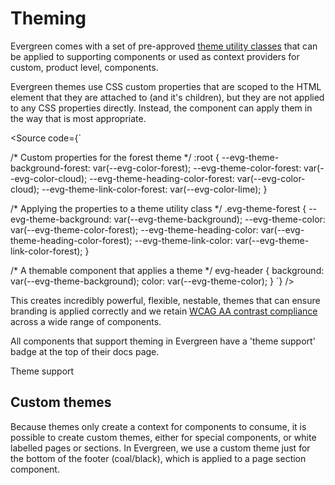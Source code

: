 
<Meta title="Guides/Theming" />

# Theming

Evergreen comes with a set of pre-approved [theme utility classes](?path=/docs/foundations-utilities-theme--docs)
that can be applied to supporting components or used as context providers for custom, product level, components.

Evergreen themes use CSS custom properties that are scoped to the HTML element that they are attached to
(and it's children), but they are not applied to any CSS properties directly. Instead, the component can apply
them in the way that is most appropriate.

<Source code={`

/* Custom properties for the forest theme */
:root {
  --evg-theme-background-forest: var(--evg-color-forest);
  --evg-theme-color-forest: var(--evg-color-cloud);
  --evg-theme-heading-color-forest: var(--evg-color-cloud);
  --evg-theme-link-color-forest: var(--evg-color-lime);
}

/* Applying the properties to a theme utility class */
.evg-theme-forest {
  --evg-theme-background: var(--evg-theme-background);
  --evg-theme-color: var(--evg-theme-color-forest);
  --evg-theme-heading-color: var(--evg-theme-heading-color-forest);
  --evg-theme-link-color: var(--evg-theme-link-color-forest);
}

/* A themable component that applies a theme */
evg-header {
  background: var(--evg-theme-background);
  color: var(--evg-theme-color);
}
`}
/>

<docs-fullscreen-story>
  <Canvas of={HeaderRecipes.CompactDark} />
</docs-fullscreen-story>

This creates incredibly powerful, flexible, nestable, themes that can ensure branding is applied
correctly and we retain [WCAG AA contrast compliance](https://www.w3.org/WAI/WCAG21/Understanding/contrast-minimum.html)
across a wide range of components.

All components that support theming in Evergreen have a 'theme support' badge at the top of their
docs page.

<evg-badge type="info" class="evg-spacing-bottom-lg">Theme support</evg-badge>

## Custom themes

Because themes only create a context for components to consume, it is possible to create custom themes,
either for special components, or white labelled pages or sections. In Evergreen, we use a custom theme
just for the bottom of the footer (coal/black), which is applied to a page section component.

<Canvas of={FooterRecipes.Minimal} />

